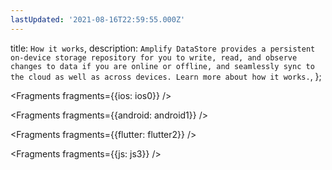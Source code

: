 ```yaml
---
lastUpdated: '2021-08-16T22:59:55.000Z'
---
```

  title: `How it works`,
  description: `Amplify DataStore provides a persistent on-device storage repository for you to write, read, and observe changes to data if you are online or offline, and seamlessly sync to the cloud as well as across devices. Learn more about how it works.`,
};


<Fragments fragments={{ios: ios0}} />


<Fragments fragments={{android: android1}} />


<Fragments fragments={{flutter: flutter2}} />


<Fragments fragments={{js: js3}} />
